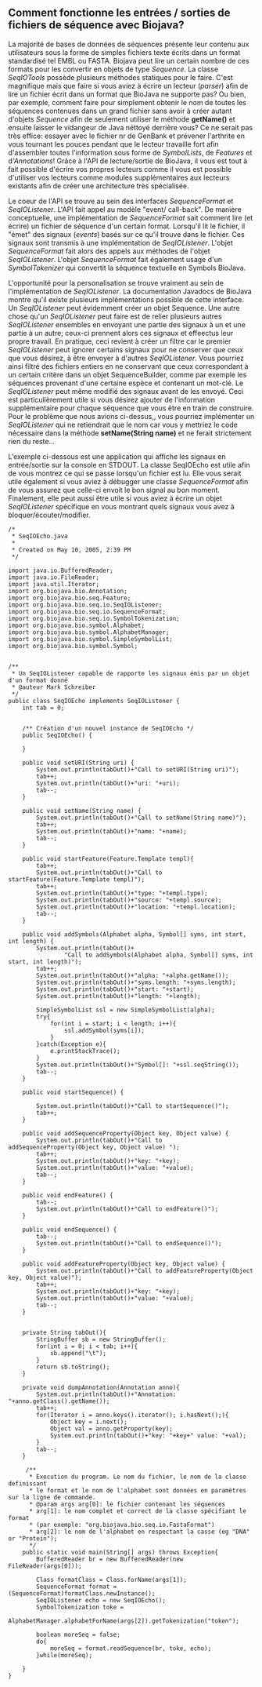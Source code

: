 == Comment fonctionne les entrées / sorties de fichiers de séquence avec Biojava? ==

La majorité de bases de données de séquences présente leur contenu aux utilisateurs sous la forme de simples fichiers texte écrits dans un format standardisé tel EMBL ou FASTA. Biojava peut lire un certain nombre de ces formats pour les convertir en objets de type ''Sequence''. La classe ''SeqIOTools'' possède plusieurs méthodes statiques pour le faire. C'est magnifique mais que faire si vous aviez à écrire un lecteur (''parser'') afin de lire un fichier écrit dans un format que BioJava ne supporte pas? Ou bien, par exemple, comment faire pour simplement obtenir le nom de toutes les séquences contenues dans un grand fichier sans avoir à créer autant d'objets ''Sequence'' afin de seulement utiliser le méthode '''getName()''' et ensuite laisser le vidangeur de Java néttoyé derrière vous?  Ce ne serait pas très effice: essayer avec le fichier nr de GenBank et prévener l'arthrite en vous tournant les pouces pendant que le lecteur travaille fort afin d'assembler toutes l'information sous forme de ''SymbolLists'', de ''Features'' et d'''Annotations''! Grâce à l'API de lecture/sortie de BioJava, il vous est tout à fait possible d'écrire vos propres lecteurs comme il vous est possible d'utiliser vos lecteurs comme modules supplémentaires aux lecteurs existants afin de créer une architecture très spécialisée.

Le coeur de l'API se trouve au sein des interfaces ''SequenceFormat'' et ''SeqIOListener''. L'API fait appel au modèle "event/ call-back". De manière conceptuelle, une implémentation de ''SequenceFormat'' sait comment lire (et écrire) un fichier de séquence d'un certain format. Lorsqu'il lit le fichier, il "émet" des signaux (''events'') basés sur ce qu'il trouve dans le fichier. Ces signaux sont transmis à une implémentation de ''SeqIOListener''. L'objet ''SequenceFormat'' fait alors des appels aux méthodes de l'objet ''SeqIOListener''. L'objet ''SequenceFormat'' fait également usage d'un ''SymbolTokenizer'' qui convertit la séquence textuelle en Symbols BioJava.

L'opportunité pour la personalisation se trouve vraiment au sein de l'implémentation de ''SeqIOListener''. La documentation Javadocs de BioJava montre qu'il existe plusieurs implémentations possible de cette interface. Un ''SeqIOListener'' peut évidemment créer un objet Sequence. Une autre chose qu'un ''SeqIOListener'' peut faire est de relier plusieurs autres ''SeqIOListener'' ensembles en envoyant une partie des signaux à un et une partie à un autre; ceux-ci prennent alors ces signaux et effeectus leur propre travail. En pratique, ceci revient à créer un filtre car le premier ''SeqIOListener'' peut ignorer certains signaux pour ne conserver que ceux que vous désirez, à être envoyer à d'autres ''SeqIOListener''. Vous pourriez ainsi filtré des fichiers entiers en ne conservant que ceux correspondant à un certain critère dans un objet SequenceBuilder, comme par exemple les séquences provenant d'une certaine espèce et contenant un mot-clé. Le ''SeqIOListener'' peut même modifié des signaux avant de les envoyé. Ceci est particulièrement utile si vous désirez ajouter de l'information supplémentaire pour chaque séquence que vous être en train de construire. Pour le problème que nous avions ci-dessus,, vous pourriez implémenter un ''SeqIOListener'' qui ne retiendrait que le nom car vous y mettriez le code nécessaire dans la méthode '''setName(String name)''' et ne ferait strictement rien du reste... 


L'exemple ci-dessous est une application qui affiche les signaux en entrée/sortie sur la console en STDOUT. La classe SeqIOEcho est utile afin de vous montrez ce qui se passe lorsqu'un fichier est lu. Elle vous serait utile également si vous aviez à débugger une classe ''SequenceFormat'' afin de vous assurez que celle-ci envoit le bon signal au bon moment. Finalement, elle peut aussi être utile si vous aviez à écrire un objet ''SeqIOListener'' spécifique en vous montrant quels signaux vous avez à bloquer/écouter/modifier.


<pre>
/*
 * SeqIOEcho.java
 *
 * Created on May 10, 2005, 2:39 PM
 */

import java.io.BufferedReader;
import java.io.FileReader;
import java.util.Iterator;
import org.biojava.bio.Annotation;
import org.biojava.bio.seq.Feature;
import org.biojava.bio.seq.io.SeqIOListener;
import org.biojava.bio.seq.io.SequenceFormat;
import org.biojava.bio.seq.io.SymbolTokenization;
import org.biojava.bio.symbol.Alphabet;
import org.biojava.bio.symbol.AlphabetManager;
import org.biojava.bio.symbol.SimpleSymbolList;
import org.biojava.bio.symbol.Symbol;


/**
 * Un SeqIOListener capable de rapporte les signaux émis par un objet d'un format donné
 * @auteur Mark Schreiber
 */
public class SeqIOEcho implements SeqIOListener {
    int tab = 0;
    
    
    /** Création d'un nouvel instance de SeqIOEcho */
    public SeqIOEcho() {
        
    }

    public void setURI(String uri) {
        System.out.println(tabOut()+"Call to setURI(String uri)");
        tab++;
        System.out.println(tabOut()+"uri: "+uri);
        tab--;
    }

    public void setName(String name) {
        System.out.println(tabOut()+"Call to setName(String name)");
        tab++;
        System.out.println(tabOut()+"name: "+name);
        tab--;
    }

    public void startFeature(Feature.Template templ){
        tab++;
        System.out.println(tabOut()+"Call to startFeature(Feature.Template templ)");
        tab++;
        System.out.println(tabOut()+"type: "+templ.type);
        System.out.println(tabOut()+"source: "+templ.source);
        System.out.println(tabOut()+"location: "+templ.location);
        tab--;
    }

    public void addSymbols(Alphabet alpha, Symbol[] syms, int start, int length) {
        System.out.println(tabOut()+
                "Call to addSymbols(Alphabet alpha, Symbol[] syms, int start, int length)");
        tab++;
        System.out.println(tabOut()+"alpha: "+alpha.getName());
        System.out.println(tabOut()+"syms.length: "+syms.length);
        System.out.println(tabOut()+"start: "+start);
        System.out.println(tabOut()+"length: "+length);
        
        SimpleSymbolList ssl = new SimpleSymbolList(alpha);
        try{
            for(int i = start; i < length; i++){
                ssl.addSymbol(syms[i]);
            }
        }catch(Exception e){
            e.printStackTrace();
        }
        System.out.println(tabOut()+"Symbol[]: "+ssl.seqString());
        tab--;
    }

    public void startSequence() {
        
        System.out.println(tabOut()+"Call to startSequence()");
        tab++;
    }

    public void addSequenceProperty(Object key, Object value) {
        System.out.println(tabOut()+"Call to addSequenceProperty(Object key, Object value) ");
        tab++;
        System.out.println(tabOut()+"key: "+key);
        System.out.println(tabOut()+"value: "+value);
        tab--;
    }

    public void endFeature() {
        tab--;
        System.out.println(tabOut()+"Call to endFeature()");
    }

    public void endSequence() {
        tab--;
        System.out.println(tabOut()+"Call to endSequence()");
    }

    public void addFeatureProperty(Object key, Object value) {
        System.out.println(tabOut()+"Call to addFeatureProperty(Object key, Object value)");
        tab++;
        System.out.println(tabOut()+"key: "+key);
        System.out.println(tabOut()+"value: "+value);
        tab--;
    }
    
    
    private String tabOut(){
        StringBuffer sb = new StringBuffer();
        for(int i = 0; i < tab; i++){
            sb.append("\t");
        }
        return sb.toString();
    }
    
    private void dumpAnnotation(Annotation anno){
        System.out.println(tabOut()+"Annotation: "+anno.getClass().getName());
        tab++;
        for(Iterator i = anno.keys().iterator(); i.hasNext();){
            Object key = i.next();
            Object val = anno.getProperty(key);
            System.out.println(tabOut()+"key: "+key+" value: "+val);
        }
        tab--;
    }
    
     /**
      * Execution du program. Le nom du fichier, le nom de la classe definissant 
      * le format et le nom de l'alphabet sont données en paramètres sur la ligne de commande.
      * @param args arg[0]: le fichier contenant les séquences
      * arg[1]: le nom complet et correct de la classe spécifiant le format
      * (par exemple: "org.biojava.bio.seq.io.FastaFormat")
      * arg[2]: le nom de l'alphabet en respectant la casse (eg "DNA" or "Protein");
      */
    public static void main(String[] args) throws Exception{
        BufferedReader br = new BufferedReader(new FileReader(args[0]));
        
        Class formatClass = Class.forName(args[1]);
        SequenceFormat format = (SequenceFormat)formatClass.newInstance();
        SeqIOListener echo = new SeqIOEcho();
        SymbolTokenization toke = 
                AlphabetManager.alphabetForName(args[2]).getTokenization("token");
    
        boolean moreSeq = false;
        do{
            moreSeq = format.readSequence(br, toke, echo);
        }while(moreSeq);
        
    }
}
</pre>
